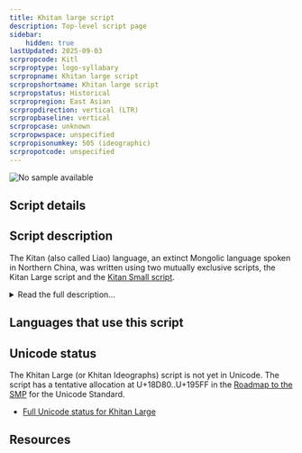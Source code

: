 ```yaml
---
title: Khitan large script
description: Top-level script page
sidebar:
    hidden: true
lastUpdated: 2025-09-03
scrpropcode: Kitl
scrproptype: logo-syllabary
scrpropname: Khitan large script
scrpropshortname: Khitan large script
scrpropstatus: Historical
scrpropregion: East Asian
scrpropdirection: vertical (LTR)
scrpropbaseline: vertical
scrpropcase: unknown
scrpropwspace: unspecified
scrpropisonumkey: 505 (ideographic)
scrpropotcode: unspecified
---
```



![No sample available](../images/nosample.png)



## Script details

<ScriptDetails />

## Script description

The Kitan (also called Liao) language, an extinct Mongolic language spoken in Northern China, was written using two mutually exclusive scripts, the Kitan Large script and the [Kitan Small script](/scrlang/scripts/kits).

<details>
<summary>Read the full description...</summary>The Kitan Large script was created in 920 at the request of the Emperor Taizu. It was written in vertical columns using between 830-1000 characters. There is some debate as to whether the _Gu taishi mingshi ji_ inscription, which has been lost, was genuine or not. The controversy surrounding this inscription calls into question the reliability of about 170 characters.

Almost all attested examples of the script are in the form of inscriptions, with the exception of a manuscript book held at the Institute of Oriental Manuscripts of the Russian Academy of Sciences, Saint Petersburg.

Most Kitan Large characters were logograms, but ideograms and syllabograms may also have been used to fulfill grammatical functions. Some characters were based on Chinese characters but most were novel creations.

The Khitan Empire was destroyed in 1125 AD by the Jurchen, who continued to use the script until 1191 when it was suppressed by an imperial order.

Neither of the Kitan scripts has been fully deciphered.
</details>

## Languages that use this script

<WsList script='Kitl' wsMax='5' />

## Unicode status

The Khitan Large (or Khitan Ideographs) script is not yet in Unicode. The script has a tentative allocation at U+18D80..U+195FF in the [Roadmap to the SMP](http://www.unicode.org/roadmaps/smp/) for the Unicode Standard.

- [Full Unicode status for Khitan Large](/scrlang/unicode/kitl-unicode)



## Resources

<ScriptResources detailSummary='seemore' />

